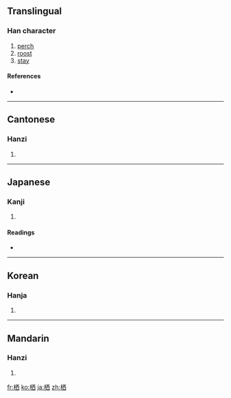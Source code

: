 {{also|棲}}
==Translingual==

===Han character===
{{Han char|rn=75|rad=木|as=06|sn=10|four=4196<sub>0</sub>|canj=木一金田 (DMCW)}}

# [[perch]]
# [[roost]]
# [[stay]]

====References====
* {{Han ref|kx=0522.030|dkj=14693|dj=0910.110|hdz=21196.030|uh=6816|ud=26646|bh=D1E1|bd=53729}}

----

==Cantonese==

===Hanzi===
{{yue-hanzi|jyut=|y=chai1|tra=棲}}

# {{defn|Cantonese|sort=木06}}

----

==Japanese==

===Kanji===
{{ja-kanji|grade=|rs=木06}}

# {{defn|Japanese|sort=木06}}

====Readings====
* {{ja-readings|on=[[せい]] (sei)|kun=[[すむ]] (sumu)}}

----

==Korean==

===Hanja===
{{ko-hanja|hangeul=서|eumhun=|rv=seo|mr=sŏ|y=se}}

# {{defn|Korean|sort=木06}}

----

==Mandarin==

===Hanzi===
{{cmn-hanzi|tra=棲|pin=[[qī]] ([[qi1]])|wg=ch'i<sup>1</sup>}}

# {{defn|Mandarin|sort=木06}}

[[fr:栖]]
[[ko:栖]]
[[ja:栖]]
[[zh:栖]]